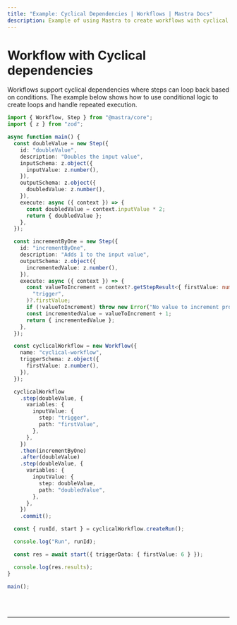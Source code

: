 ```yaml
---
title: "Example: Cyclical Dependencies | Workflows | Mastra Docs"
description: Example of using Mastra to create workflows with cyclical dependencies and conditional loops.
---
```



# Workflow with Cyclical dependencies

Workflows support cyclical dependencies where steps can loop back based on conditions. The example below shows how to use conditional logic to create loops and handle repeated execution.

```ts showLineNumbers copy
import { Workflow, Step } from "@mastra/core";
import { z } from "zod";

async function main() {
  const doubleValue = new Step({
    id: "doubleValue",
    description: "Doubles the input value",
    inputSchema: z.object({
      inputValue: z.number(),
    }),
    outputSchema: z.object({
      doubledValue: z.number(),
    }),
    execute: async ({ context }) => {
      const doubledValue = context.inputValue * 2;
      return { doubledValue };
    },
  });

  const incrementByOne = new Step({
    id: "incrementByOne",
    description: "Adds 1 to the input value",
    outputSchema: z.object({
      incrementedValue: z.number(),
    }),
    execute: async ({ context }) => {
      const valueToIncrement = context?.getStepResult<{ firstValue: number }>(
        "trigger",
      )?.firstValue;
      if (!valueToIncrement) throw new Error("No value to increment provided");
      const incrementedValue = valueToIncrement + 1;
      return { incrementedValue };
    },
  });

  const cyclicalWorkflow = new Workflow({
    name: "cyclical-workflow",
    triggerSchema: z.object({
      firstValue: z.number(),
    }),
  });

  cyclicalWorkflow
    .step(doubleValue, {
      variables: {
        inputValue: {
          step: "trigger",
          path: "firstValue",
        },
      },
    })
    .then(incrementByOne)
    .after(doubleValue)
    .step(doubleValue, {
      variables: {
        inputValue: {
          step: doubleValue,
          path: "doubledValue",
        },
      },
    })
    .commit();

  const { runId, start } = cyclicalWorkflow.createRun();

  console.log("Run", runId);

  const res = await start({ triggerData: { firstValue: 6 } });

  console.log(res.results);
}

main();
```

<br />
<br />
<hr className="dark:border-[#404040] border-gray-300" />
<br />
<br />
<GithubLink
  link={
    "https://github.com/mastra-ai/mastra/blob/main/examples/basics/workflows/workflow-with-cyclical-deps"
  }
/>
